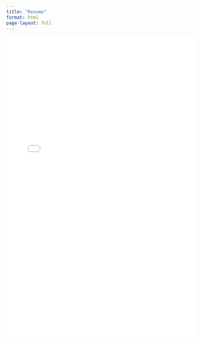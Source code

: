 ```yaml
---
title: "Resume"
format: html
page-layout: full
---
```



<iframe src="docs/Moiz_Deshmukh_CV().pdf" width="100%" height="800px" style="border: none;">
    Your browser does not support PDFs. 
    <a href="docs/Moiz_Deshmukh_CV().pdf">Download the PDF</a> instead.
</iframe>
